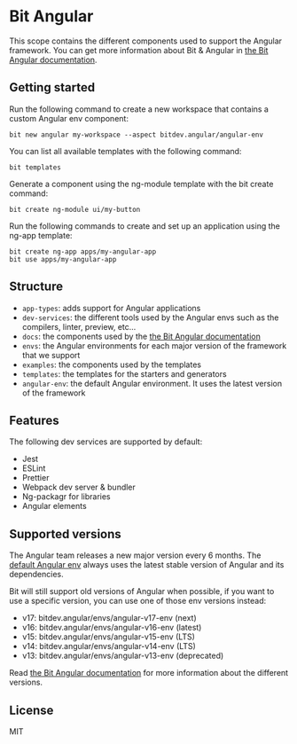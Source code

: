 # Bit Angular

This scope contains the different components used to support the Angular framework.
You can get more information about Bit & Angular in [the Bit Angular documentation](https://bit.dev/docs/angular-introduction).


## Getting started
Run the following command to create a new workspace that contains a custom Angular env component:
```
bit new angular my-workspace --aspect bitdev.angular/angular-env
```

You can list all available templates with the following command:
```
bit templates
```

Generate a component using the ng-module template with the bit create command:
```
bit create ng-module ui/my-button
```

Run the following commands to create and set up an application using the ng-app template:
```
bit create ng-app apps/my-angular-app
bit use apps/my-angular-app
```


## Structure
- `app-types`: adds support for Angular applications
- `dev-services`: the different tools used by the Angular envs such as the compilers, linter, preview, etc...
- `docs`: the components used by the [the Bit Angular documentation](https://bit.dev/docs/angular-introduction)
- `envs`: the Angular environments for each major version of the framework that we support
- `examples`: the components used by the templates
- `templates`: the templates for the starters and generators
- `angular-env`: the default Angular environment. It uses the latest version of the framework


## Features
The following dev services are supported by default:
- Jest
- ESLint
- Prettier
- Webpack dev server & bundler
- Ng-packagr for libraries
- Angular elements


## Supported versions
The Angular team releases a new major version every 6 months.
The [default Angular env](https://bit.cloud/bitdev/angular/angular-env) always uses the latest stable version of Angular and its dependencies.

Bit will still support old versions of Angular when possible,
if you want to use a specific version, you can use one of those env versions instead:
- v17: bitdev.angular/envs/angular-v17-env (next)
- v16: bitdev.angular/envs/angular-v16-env (latest)
- v15: bitdev.angular/envs/angular-v15-env (LTS)
- v14: bitdev.angular/envs/angular-v14-env (LTS)
- v13: bitdev.angular/envs/angular-v13-env (deprecated)

Read [the Bit Angular documentation](https://bit.dev/docs/angular-env/angular-versions) for more information about the different versions.


## License
MIT

